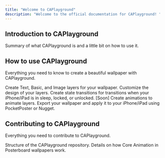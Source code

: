 ```yaml
---
title: "Welcome to CAPlayground"
description: "Welcome to the official documentation for CAPlayground! "
---
```


## Introduction to CAPlayground

<Card title="What is CAPlayground?" icon="stars" href="/introduction">
  Summary of what CAPlayground is and a little bit on how to use it.
</Card>

## How to use CAPlayground

Everything you need to know to create a beautiful wallpaper with CAPlayground.

<Columns cols={2}>
  <Card title="Creating Layers" icon="pen-to-square" href="/editor/creating-layers">
    Create Text, Basic, and Image layers for your wallpaper.
  </Card>
  <Card title="Editing Layers" icon="palette" href="/essentials/settings">
    Customize the design of your layers.
  </Card>
  <Card title="Creating State Transitions" icon="map" href="/essentials/navigation">
    Create state transitions for transitions when your iPhone/iPad is in sleep, locked, or unlocked.
  </Card>
  <Card title="Creating Animations" icon="terminal" href="/api-reference/introduction">
    [Soon] Create animations to animate layers.
  </Card>
  <Card title="Exporting Your Project" icon="sparkles">
    Export your wallpaper and apply it to your iPhone/iPad using PocketPoster or Nugget.
  </Card>
</Columns>

## Contributing to CAPlayground

Everything you need to contribute to CAPlayground.

<Columns cols={2}>
  <Card title="Project Structure" icon="pen-fancy" href="/essentials/markdown">
    Structure of the CAPlayground repository.
  </Card>
  <Card title="Core Animation" icon="code" href="/essentials/code">
    Details on how Core Animation in Posterboard wallpapers work.
  </Card>
</Columns>